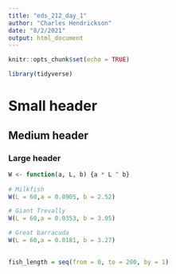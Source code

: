 ```yaml
---
title: "eds_212_day_1"
author: "Charles Hendrickson"
date: "8/2/2021"
output: html_document
---
```


```r
knitr::opts_chunk$set(echo = TRUE)

library(tidyverse)
```

# Small header 

## Medium header 

### Large header 

```r
W <- function(a, L, b) {a * L ^ b}
 
# Milkfish
W(L = 60,a = 0.0905, b = 2.52)

# Giant Trevally 
W(L = 60,a = 0.0353, b = 3.05)

# Great barracuda
W(L = 60,a = 0.0181, b = 3.27)
  
```


```r
fish_length = seq(from = 0, to = 200, by = 1)

```







